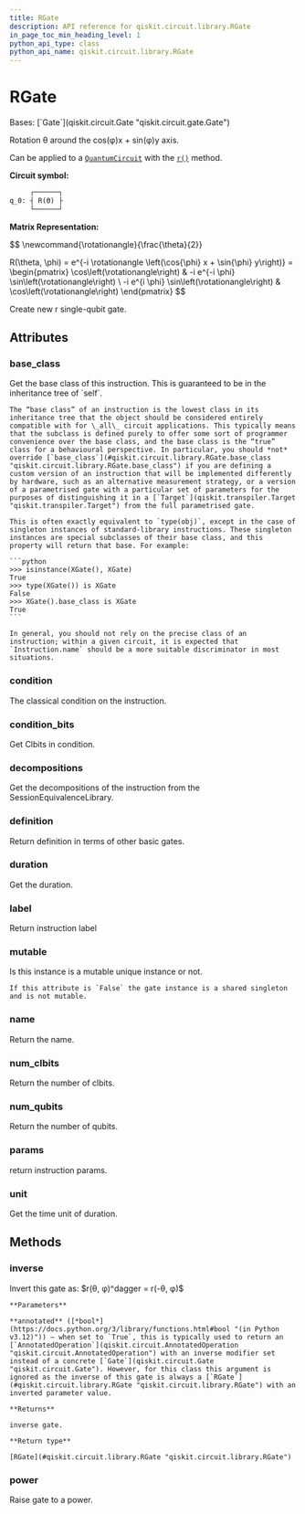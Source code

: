 ```yaml
---
title: RGate
description: API reference for qiskit.circuit.library.RGate
in_page_toc_min_heading_level: 1
python_api_type: class
python_api_name: qiskit.circuit.library.RGate
---
```


# RGate

<Class id="qiskit.circuit.library.RGate" github="https://github.com/qiskit/qiskit/tree/stable/1.0/qiskit/circuit/library/standard_gates/r.py" signature="qiskit.circuit.library.RGate(theta, phi, label=None, *, duration=None, unit='dt')">
  Bases: [`Gate`](qiskit.circuit.Gate "qiskit.circuit.gate.Gate")

  Rotation θ around the cos(φ)x + sin(φ)y axis.

  Can be applied to a [`QuantumCircuit`](qiskit.circuit.QuantumCircuit "qiskit.circuit.QuantumCircuit") with the [`r()`](qiskit.circuit.QuantumCircuit#r "qiskit.circuit.QuantumCircuit.r") method.

  **Circuit symbol:**

  ```python
       ┌──────┐
  q_0: ┤ R(ϴ) ├
       └──────┘
  ```

  **Matrix Representation:**

  $$
  \newcommand{\rotationangle}{\frac{\theta}{2}}

  R(\theta, \phi) = e^{-i \rotationangle \left(\cos{\phi} x + \sin{\phi} y\right)} =
      \begin{pmatrix}
          \cos\left(\rotationangle\right) & -i e^{-i \phi} \sin\left(\rotationangle\right) \\
          -i e^{i \phi} \sin\left(\rotationangle\right) & \cos\left(\rotationangle\right)
      \end{pmatrix}
  $$

  Create new r single-qubit gate.

  ## Attributes

  ### base\_class

  <Attribute id="qiskit.circuit.library.RGate.base_class" name="base_class">
    Get the base class of this instruction. This is guaranteed to be in the inheritance tree of `self`.

    The “base class” of an instruction is the lowest class in its inheritance tree that the object should be considered entirely compatible with for \_all\_ circuit applications. This typically means that the subclass is defined purely to offer some sort of programmer convenience over the base class, and the base class is the “true” class for a behavioural perspective. In particular, you should *not* override [`base_class`](#qiskit.circuit.library.RGate.base_class "qiskit.circuit.library.RGate.base_class") if you are defining a custom version of an instruction that will be implemented differently by hardware, such as an alternative measurement strategy, or a version of a parametrised gate with a particular set of parameters for the purposes of distinguishing it in a [`Target`](qiskit.transpiler.Target "qiskit.transpiler.Target") from the full parametrised gate.

    This is often exactly equivalent to `type(obj)`, except in the case of singleton instances of standard-library instructions. These singleton instances are special subclasses of their base class, and this property will return that base. For example:

    ```python
    >>> isinstance(XGate(), XGate)
    True
    >>> type(XGate()) is XGate
    False
    >>> XGate().base_class is XGate
    True
    ```

    In general, you should not rely on the precise class of an instruction; within a given circuit, it is expected that `Instruction.name` should be a more suitable discriminator in most situations.
  </Attribute>

  ### condition

  <Attribute id="qiskit.circuit.library.RGate.condition" name="condition">
    The classical condition on the instruction.
  </Attribute>

  ### condition\_bits

  <Attribute id="qiskit.circuit.library.RGate.condition_bits" name="condition_bits">
    Get Clbits in condition.
  </Attribute>

  ### decompositions

  <Attribute id="qiskit.circuit.library.RGate.decompositions" name="decompositions">
    Get the decompositions of the instruction from the SessionEquivalenceLibrary.
  </Attribute>

  ### definition

  <Attribute id="qiskit.circuit.library.RGate.definition" name="definition">
    Return definition in terms of other basic gates.
  </Attribute>

  ### duration

  <Attribute id="qiskit.circuit.library.RGate.duration" name="duration">
    Get the duration.
  </Attribute>

  ### label

  <Attribute id="qiskit.circuit.library.RGate.label" name="label">
    Return instruction label
  </Attribute>

  ### mutable

  <Attribute id="qiskit.circuit.library.RGate.mutable" name="mutable">
    Is this instance is a mutable unique instance or not.

    If this attribute is `False` the gate instance is a shared singleton and is not mutable.
  </Attribute>

  ### name

  <Attribute id="qiskit.circuit.library.RGate.name" name="name">
    Return the name.
  </Attribute>

  ### num\_clbits

  <Attribute id="qiskit.circuit.library.RGate.num_clbits" name="num_clbits">
    Return the number of clbits.
  </Attribute>

  ### num\_qubits

  <Attribute id="qiskit.circuit.library.RGate.num_qubits" name="num_qubits">
    Return the number of qubits.
  </Attribute>

  ### params

  <Attribute id="qiskit.circuit.library.RGate.params" name="params">
    return instruction params.
  </Attribute>

  ### unit

  <Attribute id="qiskit.circuit.library.RGate.unit" name="unit">
    Get the time unit of duration.
  </Attribute>

  ## Methods

  ### inverse

  <Function id="qiskit.circuit.library.RGate.inverse" name="inverse" signature="inverse(annotated=False)">
    Invert this gate as: $r(θ, φ)^dagger = r(-θ, φ)$

    **Parameters**

    **annotated** ([*bool*](https://docs.python.org/3/library/functions.html#bool "(in Python v3.12)")) – when set to `True`, this is typically used to return an [`AnnotatedOperation`](qiskit.circuit.AnnotatedOperation "qiskit.circuit.AnnotatedOperation") with an inverse modifier set instead of a concrete [`Gate`](qiskit.circuit.Gate "qiskit.circuit.Gate"). However, for this class this argument is ignored as the inverse of this gate is always a [`RGate`](#qiskit.circuit.library.RGate "qiskit.circuit.library.RGate") with an inverted parameter value.

    **Returns**

    inverse gate.

    **Return type**

    [RGate](#qiskit.circuit.library.RGate "qiskit.circuit.library.RGate")
  </Function>

  ### power

  <Function id="qiskit.circuit.library.RGate.power" name="power" signature="power(exponent)">
    Raise gate to a power.
  </Function>
</Class>

